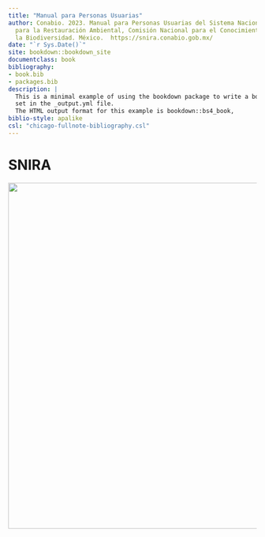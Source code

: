 ```yaml
--- 
title: "Manual para Personas Usuarias"
author: Conabio. 2023. Manual para Personas Usuarias del Sistema Nacional de Información
  para la Restauración Ambiental, Comisión Nacional para el Conocimiento y Uso de
  la Biodiversidad. México.  https://snira.conabio.gob.mx/
date: "`r Sys.Date()`"
site: bookdown::bookdown_site
documentclass: book
bibliography:
- book.bib
- packages.bib
description: |
  This is a minimal example of using the bookdown package to write a book.
  set in the _output.yml file.
  The HTML output format for this example is bookdown::bs4_book,
biblio-style: apalike
csl: "chicago-fullnote-bibliography.csl"
---
```


# SNIRA {.unnumbered}

![](C:/Users/angmartinez/Documents/SNIRA/ManualUsuarioBueno/M_Usuarias/images/CoverPic_Manual.png){width="700"}


